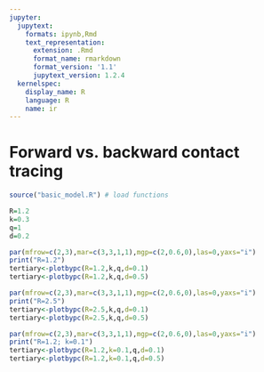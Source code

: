 ```yaml
---
jupyter:
  jupytext:
    formats: ipynb,Rmd
    text_representation:
      extension: .Rmd
      format_name: rmarkdown
      format_version: '1.1'
      jupytext_version: 1.2.4
  kernelspec:
    display_name: R
    language: R
    name: ir
---
```


# Forward vs. backward contact tracing

```r
source("basic_model.R") # load functions
```

```r
R=1.2
k=0.3
q=1
d=0.2
```

```r
par(mfrow=c(2,3),mar=c(3,3,1,1),mgp=c(2,0.6,0),las=0,yaxs="i")
print("R=1.2")
tertiary<-plotbypc(R=1.2,k,q,d=0.1)
tertiary<-plotbypc(R=1.2,k,q,d=0.5)
```

```r
par(mfrow=c(2,3),mar=c(3,3,1,1),mgp=c(2,0.6,0),las=0,yaxs="i")
print("R=2.5")
tertiary<-plotbypc(R=2.5,k,q,d=0.1)
tertiary<-plotbypc(R=2.5,k,q,d=0.5)
```

```r
par(mfrow=c(2,3),mar=c(3,3,1,1),mgp=c(2,0.6,0),las=0,yaxs="i")
print("R=1.2; k=0.1")
tertiary<-plotbypc(R=1.2,k=0.1,q,d=0.1)
tertiary<-plotbypc(R=1.2,k=0.1,q,d=0.5)
```

```r

```
